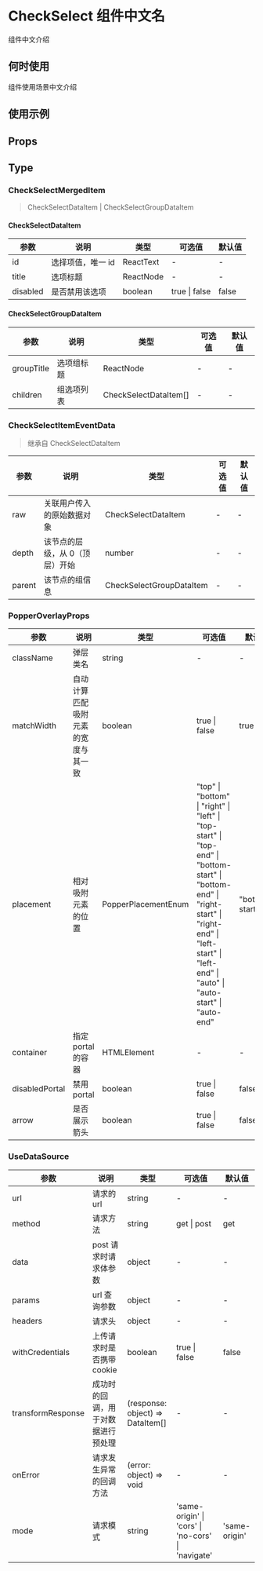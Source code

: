 # CheckSelect 组件中文名

组件中文介绍

## 何时使用

组件使用场景中文介绍

## 使用示例

<!-- Inject Stories -->

## Props

<!-- Inject Props -->

## Type

### CheckSelectMergedItem

> CheckSelectDataItem | CheckSelectGroupDataItem

#### CheckSelectDataItem

| 参数     | 说明              | 类型      | 可选值        | 默认值 |
| -------- | ----------------- | --------- | ------------- | ------ |
| id       | 选择项值，唯一 id | ReactText | -             | -      |
| title    | 选项标题          | ReactNode | -             | -      |
| disabled | 是否禁用该选项    | boolean   | true \| false | false  |

#### CheckSelectGroupDataItem

| 参数       | 说明       | 类型                  | 可选值 | 默认值 |
| ---------- | ---------- | --------------------- | ------ | ------ |
| groupTitle | 选项组标题 | ReactNode             | -      | -      |
| children   | 组选项列表 | CheckSelectDataItem[] | -      | -      |

### CheckSelectItemEventData

> 继承自 CheckSelectDataItem

| 参数   | 说明                           | 类型                     | 可选值 | 默认值 |
| ------ | ------------------------------ | ------------------------ | ------ | ------ |
| raw    | 关联用户传入的原始数据对象     | CheckSelectDataItem      | -      | -      |
| depth  | 该节点的层级，从 0（顶层）开始 | number                   | -      | -      |
| parent | 该节点的组信息                 | CheckSelectGroupDataItem | -      | -      |

### PopperOverlayProps

| 参数           | 说明                               | 类型                | 可选值                                                                                                                                                                                                     | 默认值         |
| -------------- | ---------------------------------- | ------------------- | ---------------------------------------------------------------------------------------------------------------------------------------------------------------------------------------------------------- | -------------- |
| className      | 弹层类名                           | string              | -                                                                                                                                                                                                          | -              |
| matchWidth     | 自动计算匹配吸附元素的宽度与其一致 | boolean             | true \| false                                                                                                                                                                                              | true           |
| placement      | 相对吸附元素的位置                 | PopperPlacementEnum | "top" \| "bottom" \| "right" \| "left" \| "top-start" \| "top-end" \| "bottom-start" \| "bottom-end" \| "right-start" \| "right-end" \| "left-start" \| "left-end" \| "auto" \| "auto-start" \| "auto-end" | "bottom-start" |
| container      | 指定 portal 的容器                 | HTMLElement         | -                                                                                                                                                                                                          | -              |
| disabledPortal | 禁用 portal                        | boolean             | true \| false                                                                                                                                                                                              | false          |
| arrow          | 是否展示箭头                       | boolean             | true \| false                                                                                                                                                                                              | false          |

### UseDataSource

| 参数              | 说明                               | 类型                             | 可选值                                             | 默认值        |
| ----------------- | ---------------------------------- | -------------------------------- | -------------------------------------------------- | ------------- |
| url               | 请求的 url                         | string                           | -                                                  | -             |
| method            | 请求方法                           | string                           | get \| post                                        | get           |
| data              | post 请求时请求体参数              | object                           | -                                                  | -             |
| params            | url 查询参数                       | object                           | -                                                  | -             |
| headers           | 请求头                             | object                           | -                                                  | -             |
| withCredentials   | 上传请求时是否携带 cookie          | boolean                          | true \| false                                      | false         |
| transformResponse | 成功时的回调，用于对数据进行预处理 | (response: object) => DataItem[] | -                                                  | -             |
| onError           | 请求发生异常的回调方法             | (error: object) => void          | -                                                  | -             |
| mode              | 请求模式                           | string                           | 'same-origin' \| 'cors' \| 'no-cors' \| 'navigate' | 'same-origin' |
